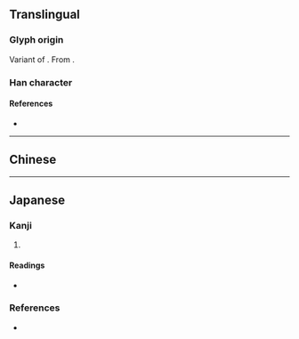 {{also|時}}
{{character info/new}}
==Translingual==
{{stroke order|strokes=7}}
{{stroke order|type=animate}}

===Glyph origin===
Variant of {{l|mul|時}}. From {{w|cursive script (East Asia)|cursive script}}.

===Han character===
{{Han char|rn=72|rad=日|as=03|sn=7|four=|canj=ADI|ids=⿰日寸}}

====References====
* {{Han ref|kx=0490.221|dkj=13772|dj=0851.220|hdz=21487.020|uh=65F6|ud=26102}}

----

==Chinese==
{{zh-see|時|sv}}

----

==Japanese==

===Kanji===
{{ja-kanji|grade=|rs=日03}}

# {{alternative form of|時|lang=ja}}

====Readings====
* {{ja-readings
|on=[[じ]] (ji)
|kun=[[とき]] (toki)}}

===References===
* {{R:Koseki Moji|154790}}